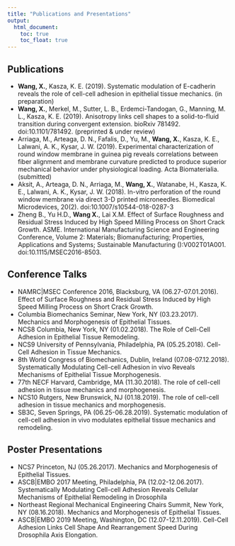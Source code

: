 ```yaml
---
title: "Publications and Presentations"
output: 
  html_document:
    toc: true
    toc_float: true
---
```


## Publications

* **Wang, X.**, Kasza, K. E. (2019). Systematic modulation of E-cadherin reveals the role of cell-cell adhesion in epithelial tissue mechanics. (in preparation)
* **Wang, X.**, Merkel, M., Sutter, L. B., Erdemci-Tandogan, G., Manning, M. L., Kasza, K. E. (2019). Anisotropy links cell shapes to a solid-to-fluid transition during convergent extension. bioRxiv 781492. doi:10.1101/781492. (preprinted & under review)
* Arriaga, M., Arteaga, D. N., Fafalis, D., Yu, M., **Wang, X.**, Kasza, K. E., Lalwani, A. K., Kysar, J. W. (2019). Experimental characterization of round window membrane in guinea pig reveals correlations between fiber alignment and membrane curvature predicted to produce superior mechanical behavior under physiological loading. Acta Biomaterialia. (submitted)
* Aksit, A., Arteaga, D. N., Arriaga, M., **Wang, X.**, Watanabe, H., Kasza, K. E., Lalwani, A. K., Kysar, J. W. (2018). In-vitro perforation of the round window membrane via direct 3-D printed microneedles. Biomedical Microdevices, 20(2). doi:10.1007/s10544-018-0287-3
* Zheng B., Yu H.D., **Wang X.**, Lai X.M. Effect of Surface Roughness and Residual Stress Induced by High Speed Milling Process on Short Crack Growth. ASME. International Manufacturing Science and Engineering Conference, Volume 2: Materials; Biomanufacturing; Properties, Applications and Systems; Sustainable Manufacturing ():V002T01A001. doi:10.1115/MSEC2016-8503.

## Conference Talks

* NAMRC|MSEC Conference 2016, Blacksburg, VA (06.27-07.01.2016). Effect of Surface Roughness and Residual Stress Induced by High Speed Milling Process on Short Crack Growth.
* Columbia Biomechanics Seminar, New York, NY (03.23.2017). Mechanics and Morphogenesis of Epithelial Tissues.
* NCS8 Columbia, New York, NY (01.02.2018). The Role of Cell-Cell Adhesion in Epithelial Tissue Remodeling.
* NCS9 University of Pennsylvania, Philadelphia, PA (05.25.2018). Cell-Cell Adhesion in Tissue Mechanics.
* 8th World Congress of Biomechanics, Dublin, Ireland (07.08-07.12.2018). Systematically Modulating Cell-cell Adhesion in vivo Reveals Mechanisms of Epithelial Tissue Morphogenesis.
* 77th NECF Harvard, Cambridge, MA (11.30.2018). The role of cell-cell adhesion in tissue mechanics and morphogenesis.
* NCS10 Rutgers, New Brunswick, NJ (01.18.2019). The role of cell-cell adhesion in tissue mechanics and morphogenesis.
* SB3C, Seven Springs, PA (06.25-06.28.2019). Systematic modulation of cell-cell adhesion in vivo modulates epithelial tissue mechanics and remodeling.

## Poster Presentations

* NCS7 Princeton, NJ  (05.26.2017). Mechanics and Morphogenesis of Epithelial Tissues.
* ASCB|EMBO 2017 Meeting, Philadelphia, PA (12.02-12.06.2017). Systematically Modulating Cell-cell Adhesion Reveals Cellular Mechanisms of Epithelial Remodeling in Drosophila
* Northeast Regional Mechanical Engineering Chairs Summit, New York, NY (08.16.2018). Mechanics and Morphogenesis of Epithelial Tissues.
* ASCB|EMBO 2019 Meeting, Washington, DC (12.07-12.11.2019). Cell-Cell Adhesion Links Cell Shape And Rearrangement Speed During Drosophila Axis Elongation.

